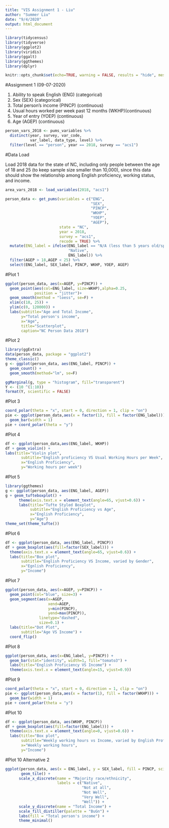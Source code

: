 ```yaml
---
title: "VIS Assignment 1 - Liu"
author: "Summer Liu"
date: "9/4/2020"
output: html_document
---
```

```r
library(tidycensus)
library(tidyverse)
library(ggplot2)
library(viridis)
library(ggalt)
library(ggthemes)
library(dplyr)
```

```r
knitr::opts_chunk$set(echo=TRUE, warning = FALSE, results = "hide", message = FALSE)
```


#Assignment 1 (09-07-2020)

1. Ability to speak English (ENG) (categorical)
2. Sex (SEX) (categorical)
3. Total person's income (PINCP)  (continuous)
4. Usual hours worked per week past 12 months (WKHP)(continuous)
5. Year of entry (YOEP) (continuous)
6. Age (AGEP) (continuous)


```r
person_vars_2018 <- pums_variables %>%
  distinct(year, survey, var_code, 
           var_label, data_type, level) %>%
  filter(level == "person", year == 2018, survey == "acs1")
```

#Data Load

Load 2018 data for the state of NC, including only people between the age of 18 and 25 (to keep sample size smaller than 10,000), since this data should show the relationship among English proficiency, working status, and income. 

```r
area_vars_2018 <- load_variables(2018, "acs1")
```
```r
person_data <- get_pums(variables = c("ENG", 
                                      "SEX", 
                                      "PINCP", 
                                      "WKHP", 
                                      "YOEP",
                                      "AGEP"),
                        state = "NC",
                        year = 2018, 
                        survey = "acs1",
                        recode = TRUE) %>%
  mutate(ENG_label = ifelse(ENG_label == "N/A (less than 5 years old/speaks only English)", 
                            "Native", 
                            ENG_label)) %>%
  filter(AGEP > 18,AGEP < 25) %>%
  select(ENG_label, SEX_label, PINCP, WKHP, YOEP, AGEP)
```

#Plot 1
```r
ggplot(person_data, aes(x=AGEP, y=PINCP)) +
  geom_point(aes(col=ENG_label, size=WKHP),alpha=0.25, 
             position = "jitter")+ 
  geom_smooth(method = "loess", se=F) +
  xlim(c(18, 25)) + 
  ylim(c(0, 120000)) +
  labs(subtitle="Age and Total Income", 
       y="Total person's income", 
       x="Age", 
       title="Scatterplot", 
       caption="NC Person Data 2018")
```


#Plot 2
```r
library(ggExtra)
data(person_data, package = "ggplot2")
theme_classic()
g <- ggplot(person_data, aes(ENG_label, PINCP)) + 
  geom_count() + 
  geom_smooth(method="lm", se=F)

ggMarginal(g, type = "histogram", fill="transparent")
Y <- (10 ^(1:10))
format(Y, scientific = FALSE)

```



#Plot 3
```r
coord_polar(theta = "x", start = 0, direction = 1, clip = "on")
pie <- ggplot(person_data,aes(x = factor(1), fill = factor(ENG_label))) +
  geom_bar(width = 1)
pie + coord_polar(theta = "y")
```



#Plot 4
```r
df <- ggplot(person_data,aes(ENG_label, WKHP))
df + geom_violin() +
labs(title="Violin plot", 
       subtitle="English proficiency VS Usual Working Hours per Week",
       x="English Proficiency",
       y="Working hours per week")
```


#Plot 5
```r
library(ggthemes)
g <- ggplot(person_data, aes(ENG_label, AGEP))
g + geom_tufteboxplot() + 
      theme(axis.text.x = element_text(angle=65, vjust=0.6)) + 
      labs(title="Tufte Styled Boxplot", 
           subtitle="English Proficiency vs Age",
           x="English Proficiency",
           y="Age")
theme_set(theme_tufte()) 

```



#Plot 6
```r
df <- ggplot(person_data, aes(ENG_label, PINCP))
df + geom_boxplot(aes(fill=factor(SEX_label))) + 
  theme(axis.text.x = element_text(angle=65, vjust=0.6)) + 
  labs(title="Box plot", 
       subtitle="English Proficiency VS Income, varied by Gender",
       x="Egnlish Proficiency",
       y="Income")

```




#Plot 7
```r
ggplot(person_data, aes(x=AGEP, y=PINCP)) + 
  geom_point(col="blue", size=3) +  
  geom_segment(aes(x=AGEP, 
                   xend=AGEP, 
                   y=min(PINCP), 
                   yend=max(PINCP)), 
               linetype="dashed", 
               size=0.1) + 
  labs(title="Dot Plot", 
       subtitle="Age VS Income") +  
  coord_flip()
```



#Plot 8
```r
ggplot(person_data, aes(x=ENG_label, y=PINCP)) + 
  geom_bar(stat="identity", width=1, fill="tomato3") + 
  labs(title="English Proficiency VS Income") + 
  theme(axis.text.x = element_text(angle=15, vjust=0.9))
```



#Plot 9
```r
coord_polar(theta = "x", start = 0, direction = 1, clip = "on")
pie <- ggplot(person_data,aes(x = factor(1), fill = factor(WKHP))) +
  geom_bar(width = 1)
pie + coord_polar(theta = "y")
```



#Plot 10
```r
df <- ggplot(person_data, aes(WKHP, PINCP))
df + geom_boxplot(aes(fill=factor(ENG_label))) + 
  theme(axis.text.x = element_text(angle=0, vjust=0.6)) + 
  labs(title="Box plot", 
       subtitle="Weekly working hours vs Income, varied by English Proficiency",
       x="Weekly working hours",
       y="Income")
```

#Plot 10 Alternative 2
```r
ggplot(person_data, aes(x = ENG_label, y = SEX_label, fill = PINCP, scientific=FALSE)) +
       geom_tile() +
      scale_x_discrete(name = "Majority race/ethnicity",
                       labels = c("Native",
                                  "Not at all",
                                  "Not Well",
                                  "Very Well", 
                                  "Well")) +
      scale_y_discrete(name = "Total Income") +
      scale_fill_distiller(palette = "BuGn") +
      labs(fill = "Total person's income") + 
      theme_minimal()
```



